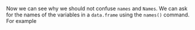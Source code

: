 Now we can see why we should not confuse `names` and
`Names`. We can ask for the names of the variables in a
`data.frame` using the `names()` command. For example 

